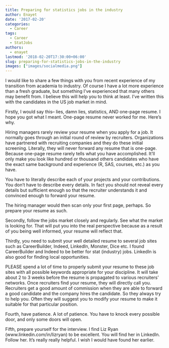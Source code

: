 ```yaml
---
title: Preparing for statistics jobs in the industry
author: Enayet
date: '2017-02-20'
categories:
  - Career
tags:
  - Career
  - StatJobs
authors:
  - enayet
lastmod: '2018-02-20T17:30:00+06:00'
slug: preparing-for-statistics-jobs-in-the-industry
images: ["images/socialmedia.png"]
---
```


I would like to share a few things with you from recent experience of my transition from academia to industry. Of course I have a lot more experience than a fresh graduate, but something I’ve experienced that many others may benefit from. I believe this will help you to think at least. I’ve written this with the candidates in the US job market in mind.


Firstly, I would say this– lies, damn lies, statistics, AND one-page resume. I hope you got what I meant. One-page resume never worked for me. Here’s why.

Hiring managers rarely review your resume when you apply for a job. It normally goes through an initial round of review by recruiters. Organizations have partnered with recruiting companies and they do these initial screening. Literally, they will never forward any resume that is one-page. Because one-page resume rarely tells what you have accomplished. It’ll only make you look like hundred or thousand others candidates who have the exact same background and experience (R, SAS, courses, etc.) as you have.


You have to literally describe each of your projects and your contributions. You don’t have to describe every details. In fact you should not reveal every details but sufficient enough so that the recruiter understands it and convinced enough to forward your resume.

The hiring manager would then scan only your first page, perhaps. So prepare your resume as such.

Secondly, follow the jobs market closely and regularly. See what the market is looking for. That will put you into the real perspective because as a result of you being well informed, your resume will reflect that.

Thirdly, you need to submit your well detailed resume to several job sites such as CareerBuilder, Indeed, LinkedIn, Monster, Dice etc. I found CareerBuilder and Indeed to be better for stat (industry) jobs. LinkedIn is also good for finding local opportunities.

PLEASE spend a lot of time to properly submit your resume to these job sites with all possible keywords appropriate for your discipline. It will take about 2 to 3 weeks before the resume is propagated to various recruiters’ networks. Once recruiters find your resume, they will directly call you. Recruiters get a good amount of commission when they are able to forward a good candidate and the company hires the candidate. So they always try to help you. Often they will suggest you to modify your resume to make it suitable for that particular position.

Fourth, have patience. A lot of patience. You have to knock every possible door, and only some doors will open.

Fifth, prepare yourself for the interview. I find Liz Ryan (www.linkedin.com/in/lizryan) to be excellent. You will find her in LinkedIn. Follow her. It’s really really helpful. I wish I would have found her earlier.


